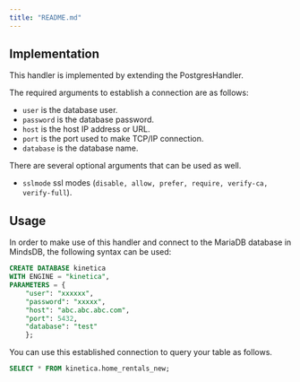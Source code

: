 ```yaml
---
title: "README.md"
---
```


## Implementation

This handler is implemented by extending the PostgresHandler.

The required arguments to establish a connection are as follows:

-   `user` is the database user.
-   `password` is the database password.
-   `host` is the host IP address or URL.
-   `port` is the port used to make TCP/IP connection.
-   `database` is the database name.

There are several optional arguments that can be used as well.

-   `sslmode` ssl modes (`disable, allow, prefer, require, verify-ca, verify-full`).

## Usage

In order to make use of this handler and connect to the MariaDB database in MindsDB, the following syntax can be used:

```sql
CREATE DATABASE kinetica
WITH ENGINE = "kinetica",
PARAMETERS = {
    "user": "xxxxxx",
    "password": "xxxxx",
    "host": "abc.abc.abc.com",
    "port": 5432,
    "database": "test"
    };
```

You can use this established connection to query your table as follows.

```sql
SELECT * FROM kinetica.home_rentals_new;
```
